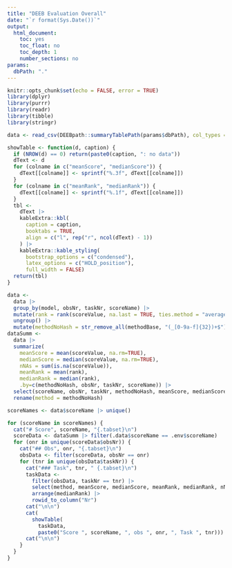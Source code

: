 ```yaml
---
title: "DEEB Evaluation Overall"
date: "`r format(Sys.Date())`"
output: 
  html_document:
    toc: yes
    toc_float: no
    toc_depth: 1
    number_sections: no
params:
  dbPath: "."
---
```


```r
knitr::opts_chunk$set(echo = FALSE, error = TRUE)
library(dplyr)
library(purrr)
library(readr)
library(tibble)
library(stringr)
```

```r
data <- read_csv(DEEBpath::summaryTablePath(params$dbPath), col_types = cols())
```

```r
showTable <- function(d, caption) {
  if (NROW(d) == 0) return(paste0(caption, ": no data"))
  dText <- d
  for (colname in c("meanScore", "medianScore")) {
    dText[[colname]] <- sprintf("%.3f", dText[[colname]])
  }
  for (colname in c("meanRank", "medianRank")) {
    dText[[colname]] <- sprintf("%.1f", dText[[colname]])
  }
  tbl <- 
    dText |> 
    kableExtra::kbl(
      caption = caption,
      booktabs = TRUE,
      align = c("l", rep("r", ncol(dText) - 1))
    ) |> 
    kableExtra::kable_styling(
      bootstrap_options = c("condensed"),
      latex_options = c("HOLD_position"),
      full_width = FALSE) 
  return(tbl)
}
```

```r
data <- 
  data |> 
  group_by(model, obsNr, taskNr, scoreName) |> 
  mutate(rank = rank(scoreValue, na.last = TRUE, ties.method = "average")) |> 
  ungroup() |> 
  mutate(methodNoHash = str_remove_all(methodBase, "(_[0-9a-f]{32})+$"))
dataSumm <- 
  data |> 
  summarize(
    meanScore = mean(scoreValue, na.rm=TRUE), 
    medianScore = median(scoreValue, na.rm=TRUE), 
    nNAs = sum(is.na(scoreValue)), 
    meanRank = mean(rank),
    medianRank = median(rank),
    .by=c(methodNoHash, obsNr, taskNr, scoreName)) |> 
  select(scoreName, obsNr, taskNr, methodNoHash, meanScore, medianScore, meanRank, medianRank, nNAs) |> 
  rename(method = methodNoHash)

scoreNames <- data$scoreName |> unique()
```


```r
for (scoreName in scoreNames) {
  cat("# Score", scoreName, "{.tabset}\n")
  scoreData <- dataSumm |> filter(.data$scoreName == .env$scoreName)
  for (onr in unique(scoreData$obsNr)) {
    cat("## Obs", onr, "{.tabset}\n")
    obsData <- filter(scoreData, obsNr == onr)
    for (tnr in unique(obsData$taskNr)) {
      cat("### Task", tnr, " {.tabset}\n")
      taskData <- 
        filter(obsData, taskNr == tnr) |> 
        select(method, meanScore, medianScore, meanRank, medianRank, nNAs) |> 
        arrange(medianRank) |> 
        rowid_to_column("Nr")
      cat("\n\n")
      cat(
        showTable(
          taskData, 
          paste0("Score ", scoreName, ", obs ", onr, ", Task ", tnr)))
      cat("\n\n")
    }
  }
}
```


